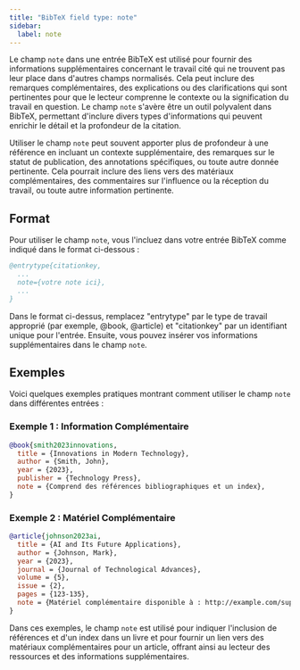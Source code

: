 ```yaml
---
title: "BibTeX field type: note"
sidebar:
  label: note
---
```



Le champ `note` dans une entrée BibTeX est utilisé pour fournir des informations supplémentaires concernant le travail cité qui ne trouvent pas leur place dans d'autres champs normalisés. Cela peut inclure des remarques complémentaires, des explications ou des clarifications qui sont pertinentes pour que le lecteur comprenne le contexte ou la signification du travail en question. Le champ `note` s'avère être un outil polyvalent dans BibTeX, permettant d'inclure divers types d'informations qui peuvent enrichir le détail et la profondeur de la citation.

<CiteDrive />

Utiliser le champ `note` peut souvent apporter plus de profondeur à une référence en incluant un contexte supplémentaire, des remarques sur le statut de publication, des annotations spécifiques, ou toute autre donnée pertinente. Cela pourrait inclure des liens vers des matériaux complémentaires, des commentaires sur l'influence ou la réception du travail, ou toute autre information pertinente.

## Format

Pour utiliser le champ `note`, vous l'incluez dans votre entrée BibTeX comme indiqué dans le format ci-dessous :

```bibtex
@entrytype{citationkey,
  ...
  note={votre note ici},
  ...
}
```

Dans le format ci-dessus, remplacez "entrytype" par le type de travail approprié (par exemple, @book, @article) et "citationkey" par un identifiant unique pour l'entrée. Ensuite, vous pouvez insérer vos informations supplémentaires dans le champ `note`.

## Exemples

Voici quelques exemples pratiques montrant comment utiliser le champ `note` dans différentes entrées :

### Exemple 1 : Information Complémentaire

```bibtex
@book{smith2023innovations,
  title = {Innovations in Modern Technology},
  author = {Smith, John},
  year = {2023},
  publisher = {Technology Press},
  note = {Comprend des références bibliographiques et un index},
}
```

### Exemple 2 : Matériel Complémentaire

```bibtex
@article{johnson2023ai,
  title = {AI and Its Future Applications},
  author = {Johnson, Mark},
  year = {2023},
  journal = {Journal of Technological Advances},
  volume = {5},
  issue = {2},
  pages = {123-135},
  note = {Matériel complémentaire disponible à : http://example.com/supplementary_material},
}
```

Dans ces exemples, le champ `note` est utilisé pour indiquer l'inclusion de références et d'un index dans un livre et pour fournir un lien vers des matériaux complémentaires pour un article, offrant ainsi au lecteur des ressources et des informations supplémentaires.
